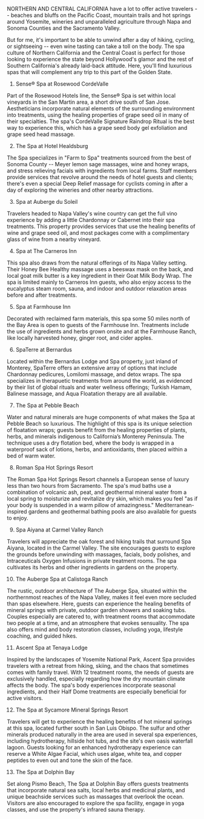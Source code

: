 NORTHERN AND CENTRAL CALIFORNIA have a lot to offer active travelers -- beaches and bluffs on the Pacific Coast, mountain trails and hot springs around Yosemite, wineries and unparalleled agriculture through Napa and Sonoma Counties and the Sacramento Valley.

But for me, it's important to be able to unwind after a day of hiking, cycling, or sightseeing -- even wine tasting can take a toll on the body. The spa culture of Northern California and the Central Coast is perfect for those looking to experience the state beyond Hollywood's glamor and the rest of Southern California's already laid-back attitude. Here, you'll find luxurious spas that will complement any trip to this part of the Golden State.
 
1. Sense® Spa at Rosewood CordeValle

Part of the Rosewood Hotels line, the Sense® Spa is set within local vineyards in the San Martin area, a short drive south of San Jose. Aestheticians incorporate natural elements of the surrounding environment into treatments, using the healing properties of grape seed oil in many of their specialties. The spa's CordeValle Signature Raindrop Ritual is the best way to experience this, which has a grape seed body gel exfoliation and grape seed head massage. 
 
2. The Spa at Hotel Healdsburg

The Spa specializes in "Farm to Spa" treatments sourced from the best of Sonoma County -- Meyer lemon sage massages, wine and honey wraps, and stress relieving facials with ingredients from local farms. Staff members provide services that revolve around the needs of hotel guests and clients; there's even a special Deep Relief massage for cyclists coming in after a day of exploring the wineries and other nearby attractions.
  
3. Spa at Auberge du Soleil

Travelers headed to Napa Valley's wine country can get the full vino experience by adding a little Chardonnay or Cabernet into their spa treatments. This property provides services that use the healing benefits of wine and grape seed oil, and most packages come with a complimentary glass of wine from a nearby vineyard. 

4. Spa at The Carneros Inn

This spa also draws from the natural offerings of its Napa Valley setting. Their Honey Bee Healthy massage uses a beeswax mask on the back, and local goat milk butter is a key ingredient in their Goat Milk Body Wrap. The spa is limited mainly to Carneros Inn guests, who also enjoy access to the eucalyptus steam room, sauna, and indoor and outdoor relaxation areas before and after treatments. 

5. Spa at Farmhouse Inn

Decorated with reclaimed farm materials, this spa some 50 miles north of the Bay Area is open to guests of the Farmhouse Inn. Treatments include the use of ingredients and herbs grown onsite and at the Farmhouse Ranch, like locally harvested honey, ginger root, and cider apples.  
 
6. SpaTerre at Bernardus

Located within the Bernardus Lodge and Spa property, just inland of Monterey, SpaTerre offers an extensive array of options that include Chardonnay pedicures, Lomilomi massage, and detox wraps. The spa specializes in therapuetic treatments from around the world, as evidenced by their list of global rituals and water wellness offerings; Turkish Hamam, Balinese massage, and Aqua Floatation therapy are all available.

7. The Spa at Pebble Beach

Water and natural minerals are huge components of what makes the Spa at Pebble Beach so luxurious. The highlight of this spa is its unique selection of floatation wraps; guests benefit from the healing properties of plants, herbs, and minerals indigenous to California’s Monterey Peninsula. The technique uses a dry flotation bed, where the body is wrapped in a waterproof sack of lotions, herbs, and antioxidants, then placed within a bed of warm water.
 
8. Roman Spa Hot Springs Resort

The Roman Spa Hot Springs Resort channels a European sense of luxury less than two hours from Sacramento. The spa's mud baths use a combination of volcanic ash, peat, and geothermal mineral water from a local spring to moisturize and revitalize dry skin, which makes you feel "as if your body is suspended in a warm pillow of amazingness." Mediterranean-inspired gardens and geothermal bathing pools are also available for guests to enjoy.

9. Spa Aiyana at Carmel Valley Ranch

Travelers will appreciate the oak forest and hiking trails that surround Spa Aiyana, located in the Carmel Valley. The site encourages guests to explore the grounds before unwinding with massages, facials, body polishes, and Intraceuticals Oxygen Infusions in private treatment rooms. The spa cultivates its herbs and other ingredients in gardens on the property.
  
10. The Auberge Spa at Calistoga Ranch

The rustic, outdoor architecture of The Auberge Spa, situated within the northernmost reaches of the Napa Valley, makes it feel even more secluded than spas elsewhere. Here, guests can experience the healing benefits of mineral springs with private, outdoor garden showers and soaking tubs. Couples especially are catered to, with treatment rooms that accommodate two people at a time, and an atmosphere that evokes sensuality. The spa also offers mind and body restoration classes, including yoga, lifestyle coaching, and guided hikes.

11. Ascent Spa at Tenaya Lodge

Inspired by the landscapes of Yosemite National Park, Ascent Spa provides travelers with a retreat from hiking, skiing, and the chaos that sometimes comes with family travel. With 12 treatment rooms, the needs of guests are exclusively handled, especially regarding how the dry mountain climate affects the body. The spa's body experiences incorporate seasonal ingredients, and their Half Dome treatments are especially beneficial for active visitors.
 
12. The Spa at Sycamore Mineral Springs Resort

Travelers will get to experience the healing benefits of hot mineral springs at this spa, located further south in San Luis Obispo. The sulfur and other minerals produced naturally in the area are used in several spa experiences, including hydrotherapy, hillside hot tubs, and the site's own oasis waterfall lagoon. Guests looking for an enhanced hydrotherapy experience can reserve a White Algae Facial, which uses algae, white tea, and copper peptides to even out and tone the skin of the face.

13. The Spa at Dolphin Bay

Set along Pismo Beach, The Spa at Dolphin Bay offers guests treatments that incorporate natural sea salts, local herbs and medicinal plants, and unique beachside services such as massages that overlook the ocean. Visitors are also encouraged to explore the spa facility, engage in yoga classes, and use the property's infrared sauna therapy. 


